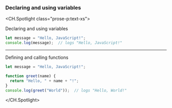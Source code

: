 ### Declaring and using variables

<CH.Spotlight class="prose-p:text-xs">

  Declaring and using variables

  ```js app.js
  let message = "Hello, JavaScript!";
  console.log(message);  // logs "Hello, JavaScript!"
  ```

  ---

  Defining and calling functions

  ```js app.js focus=3:6
  let message = "Hello, JavaScript!";

  function greet(name) {
    return "Hello, " + name + "!";
  }
  console.log(greet("World"));  // logs "Hello, World!"
  ```
</CH.Spotlight>
